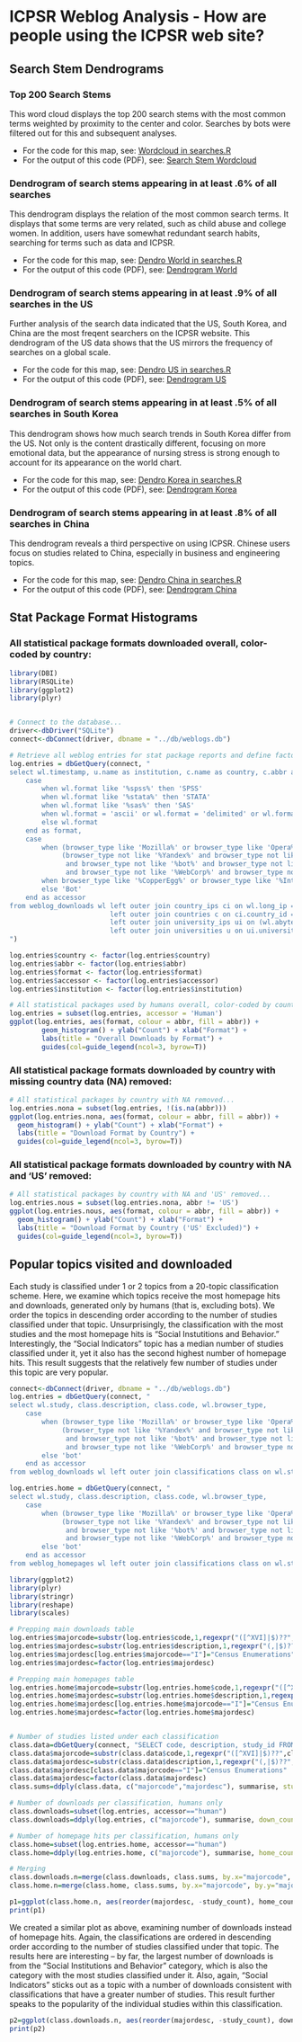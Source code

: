 ICPSR Weblog Analysis - How are people using the ICPSR web site?
========================================================

Search Stem Dendrograms
--------------------------------------------------------

### Top 200 Search Stems

This word cloud displays the top 200 search stems with the most common terms weighted by proximity to the center and color. Searches by bots were filtered out for this and subsequent analyses.

* For the code for this map, see: [Wordcloud in searches.R](https://github.com/dvanassc/si618_project/blob/master/R/searches.R)
* For the output of this code (PDF), see: [Search Stem Wordcloud](https://ctools.umich.edu/access/content/group/0929c341-b2de-44aa-a7ca-6224d65e341d/Project%20resources/Web%20Log%20Analysis/wordcloud.pdf)

### Dendrogram of search stems appearing in at least .6% of all searches

This dendrogram displays the relation of the most common search terms. It displays that some terms are very related, such as child abuse and college women. In addition, users have somewhat redundant search habits, searching for terms such as data and ICPSR.

* For the code for this map, see: [Dendro World in searches.R](https://github.com/dvanassc/si618_project/blob/master/R/searches.R)
* For the output of this code (PDF), see: [Dendrogram World](https://ctools.umich.edu/access/content/group/0929c341-b2de-44aa-a7ca-6224d65e341d/Project%20resources/Web%20Log%20Analysis/dendrogramworld.pdf)

### Dendrogram of search stems appearing in at least .9% of all searches in the US

Further analysis of the search data indicated that the US, South Korea, and China are the most freqent searchers on the ICPSR website. This dendrogram of the US data shows that the US mirrors the frequency of searches on a global scale.

* For the code for this map, see: [Dendro US in searches.R](https://github.com/dvanassc/si618_project/blob/master/R/searches.R)
* For the output of this code (PDF), see: [Dendrogram US](https://ctools.umich.edu/access/content/group/0929c341-b2de-44aa-a7ca-6224d65e341d/Project%20resources/Web%20Log%20Analysis/dendrogramus.pdf)

### Dendrogram of search stems appearing in at least .5% of all searches in South Korea

This dendrogram shows how much search trends in South Korea differ from the US. Not only is the content drastically different, focusing on more emotional data, but the appearance of nursing stress is strong enough to account for its appearance on the world chart.

* For the code for this map, see: [Dendro Korea in searches.R](https://github.com/dvanassc/si618_project/blob/master/R/searches.R)
* For the output of this code (PDF), see: [Dendrogram Korea](https://ctools.umich.edu/access/content/group/0929c341-b2de-44aa-a7ca-6224d65e341d/Project%20resources/Web%20Log%20Analysis/dendrogramkorea.pdf)

### Dendrogram of search stems appearing in at least .8% of all searches in China

This dendrogram reveals a third perspective on using ICPSR. Chinese users focus on studies related to China, especially in business and engineering topics.

* For the code for this map, see: [Dendro China in searches.R](https://github.com/dvanassc/si618_project/blob/master/R/searches.R)
* For the output of this code (PDF), see: [Dendrogram China](https://ctools.umich.edu/access/content/group/0929c341-b2de-44aa-a7ca-6224d65e341d/Project%20resources/Web%20Log%20Analysis/dendrogramchina.pdf)

Stat Package Format Histograms
--------------------------------------------------------

### All statistical package formats downloaded overall, color-coded by country:

```r
library(DBI)
library(RSQLite)
library(ggplot2)
library(plyr)


# Connect to the database...
driver<-dbDriver("SQLite")
connect<-dbConnect(driver, dbname = "../db/weblogs.db")

# Retrieve all weblog entries for stat package reports and define factors...
log.entries = dbGetQuery(connect, "
select wl.timestamp, u.name as institution, c.name as country, c.abbr as abbr, wl.study, wl.browser_type,
    case
        when wl.format like '%spss%' then 'SPSS'
        when wl.format like '%stata%' then 'STATA'
        when wl.format like '%sas%' then 'SAS'
        when wl.format = 'ascii' or wl.format = 'delimited' or wl.format = 'other' then 'DELIMITED'
        else wl.format
    end as format,
    case
        when (browser_type like 'Mozilla%' or browser_type like 'Opera%' or browser_type like 'Safari%' or browser_type like 'Nokia%' or browser_type like 'BlackBerry%') and
             (browser_type not like '%Yandex%' and browser_type not like '%spider%' and browser_type not like '%Babya Discover%'
              and browser_type not like '%bot%' and browser_type not like '%Daumoa%' and browser_type not like '%crawler%' and browser_type not like '%LinkCheck%'
              and browser_type not like '%WebCorp%' and browser_type not like '%Yahoo! Slurp%' and browser_type not like '%Genieo%') then 'Human'
        when browser_type like '%CopperEgg%' or browser_type like '%InterMapper%' then 'ICPSR-Bot'
        else 'Bot'
    end as accessor
from weblog_downloads wl left outer join country_ips ci on wl.long_ip = ci.long_ip
                         left outer join countries c on ci.country_id = c.id
                         left outer join university_ips ui on (wl.abyte = ui.abyte and wl.bbyte = ui.bbyte and wl.cbyte = ui.cbyte and wl.dbyte >= ui.dbyte1 and wl.dbyte <= ui.dbyte2)
                         left outer join universities u on ui.university_id = u.id
")

log.entries$country <- factor(log.entries$country)
log.entries$abbr <- factor(log.entries$abbr)
log.entries$format <- factor(log.entries$format)
log.entries$accessor <- factor(log.entries$accessor)
log.entries$institution <- factor(log.entries$institution)

# All statistical packages used by humans overall, color-coded by country...
log.entries = subset(log.entries, accessor = 'Human')
ggplot(log.entries, aes(format, colour = abbr, fill = abbr)) +
        geom_histogram() + ylab("Count") + xlab("Format") +
        labs(title = "Overall Downloads by Format") + 
        guides(col=guide_legend(ncol=3, byrow=T))
```

### All statistical package formats downloaded by country with missing country data (NA) removed:

```r
# All statistical packages by country with NA removed...
log.entries.nona = subset(log.entries, !(is.na(abbr)))
ggplot(log.entries.nona, aes(format, colour = abbr, fill = abbr)) +
  geom_histogram() + ylab("Count") + xlab("Format") +
  labs(title = "Download Format by Country") + 
  guides(col=guide_legend(ncol=3, byrow=T))
```

### All statistical package formats downloaded by country with NA and 'US' removed:

```r

# All statistical packages by country with NA and 'US' removed...
log.entries.nous = subset(log.entries.nona, abbr != 'US')
ggplot(log.entries.nous, aes(format, colour = abbr, fill = abbr)) +
  geom_histogram() + ylab("Count") + xlab("Format") +
  labs(title = "Download Format by Country ('US' Excluded)") + 
  guides(col=guide_legend(ncol=3, byrow=T))
```

Popular topics visited and downloaded
--------------------------------------------------------

Each study is classified under 1 or 2 topics from a 20-topic classification scheme.  Here, we examine which topics receive the most homepage hits and downloads, generated only by humans (that is, excluding bots). We order the topics in descending order according to the number of studies classified under that topic. Unsurprisingly, the classification with the most studies and the most homepage hits is "Social Instutitions and Behavior." Interestingly, the "Social Indicators" topic has a median number of studies classified under it, yet it also has the second highest number of homepage hits. This result suggests that the relatively few number of studies under this topic are very popular.

``` r
connect<-dbConnect(driver, dbname = "../db/weblogs.db")
log.entries = dbGetQuery(connect, "
select wl.study, class.description, class.code, wl.browser_type,
    case
        when (browser_type like 'Mozilla%' or browser_type like 'Opera%' or browser_type like 'Safari%' or browser_type like 'Nokia%' or browser_type like 'BlackBerry%') and
             (browser_type not like '%Yandex%' and browser_type not like '%spider%' and browser_type not like '%Babya Discover%'
              and browser_type not like '%bot%' and browser_type not like '%Daumoa%' and browser_type not like '%crawler%' and browser_type not like '%LinkCheck%'
              and browser_type not like '%WebCorp%' and browser_type not like '%Yahoo! Slurp%' and browser_type not like '%Genieo%') then 'human'
        else 'bot'
    end as accessor
from weblog_downloads wl left outer join classifications class on wl.study = class.study_id")

log.entries.home = dbGetQuery(connect, "
select wl.study, class.description, class.code, wl.browser_type,
    case
        when (browser_type like 'Mozilla%' or browser_type like 'Opera%' or browser_type like 'Safari%' or browser_type like 'Nokia%' or browser_type like 'BlackBerry%') and
             (browser_type not like '%Yandex%' and browser_type not like '%spider%' and browser_type not like '%Babya Discover%'
              and browser_type not like '%bot%' and browser_type not like '%Daumoa%' and browser_type not like '%crawler%' and browser_type not like '%LinkCheck%'
              and browser_type not like '%WebCorp%' and browser_type not like '%Yahoo! Slurp%' and browser_type not like '%Genieo%') then 'human'
        else 'bot'
    end as accessor
from weblog_homepages wl left outer join classifications class on wl.study = class.study_id")

library(ggplot2)
library(plyr)
library(stringr)
library(reshape)
library(scales)

# Prepping main downloads table 
log.entries$majorcode=substr(log.entries$code,1,regexpr("([^XVI]|$)??",log.entries$code)-1)
log.entries$majordesc=substr(log.entries$description,1,regexpr("(,|$)??",log.entries$description)-1)
log.entries$majordesc[log.entries$majorcode=="I"]="Census Enumerations"
log.entries$majordesc=factor(log.entries$majordesc)

# Prepping main homepages table
log.entries.home$majorcode=substr(log.entries.home$code,1,regexpr("([^XVI]|$)??",log.entries.home$code)-1)
log.entries.home$majordesc=substr(log.entries.home$description,1,regexpr("(,|$)??",log.entries.home$description)-1)
log.entries.home$majordesc[log.entries.home$majorcode=="I"]="Census Enumerations"
log.entries.home$majordesc=factor(log.entries.home$majordesc)


# Number of studies listed under each classification
class.data=dbGetQuery(connect, "SELECT code, description, study_id FROM classifications")
class.data$majorcode=substr(class.data$code,1,regexpr("([^XVI]|$)??",class.data$code)-1)
class.data$majordesc=substr(class.data$description,1,regexpr("(,|$)??",class.data$description)-1)
class.data$majordesc[class.data$majorcode=="I"]="Census Enumerations"
class.data$majordesc=factor(class.data$majordesc)
class.sums=ddply(class.data, c("majorcode","majordesc"), summarise, study_count=length(study_id))

# Number of downloads per classification, humans only
class.downloads=subset(log.entries, accessor=="human")
class.downloads=ddply(log.entries, c("majorcode"), summarise, down_count=length(study))

# Number of homepage hits per classification, humans only
class.home=subset(log.entries.home, accessor=="human") 
class.home=ddply(log.entries.home, c("majorcode"), summarise, home_count=length(study))

# Merging
class.downloads.n=merge(class.downloads, class.sums, by.x="majorcode", by.y="majorcode")
class.home.n=merge(class.home, class.sums, by.x="majorcode", by.y="majorcode")
```

```r
p1=ggplot(class.home.n, aes(reorder(majordesc, -study_count), home_count))+geom_bar(stat="identity", alpha=I(.5))+theme(axis.text.x = element_text(angle=45, hjust=1), axis.title.x = element_text(size = 16), axis.title.y=element_text(size=16), plot.title=element_text(size=24), axis.text.x=element_text(size=14))+xlab("Classfication")+ylab("Number of Homepage hits")+ggtitle("Number of Homepage Hits Generated by Humans\n within each Classification")
print(p1)  
```

We created a similar plot as above, examining number of downloads instead of homepage hits. Again, the classifications are ordered in descending order according to the number of studies classified under that topic. The results here are interesting -- by far, the largest number of downloads is from the "Social Institutions and Behavior" category, which is also the category with the most studies classified under it. Also, again, "Social Indicators" sticks out as a topic with a number of downloads consistent with classifications that have a greater number of studies. This result further speaks to the popularity of the individual studies within this classification.

```r
p2=ggplot(class.downloads.n, aes(reorder(majordesc, -study_count), down_count))+geom_bar(stat="identity", alpha=I(.5))+theme(axis.text.x = element_text(angle=45, hjust=1), axis.title.x = element_text(size = 16), axis.title.y=element_text(size=16), plot.title=element_text(size=24), axis.text.x=element_text(size=14))+xlab("Classfication")+ylab("Number of Downloads")+ggtitle("Number of Downloads Generated by Humans\n within each Classification")
print(p2)  
```